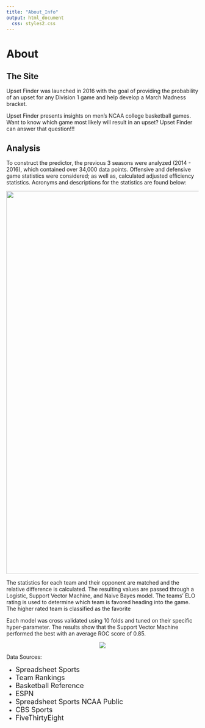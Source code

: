 ```yaml
---
title: "About_Info"
output: html_document
  css: styles2.css
---
```


# About

## The Site

Upset Finder was launched in 2016 with the goal of providing the  probability of an upset for any Division 1 game and help develop a March Madness bracket.

Upset Finder presents insights on men's NCAA college basketball games.  Want to know which game most likely will result in an upset? Upset Finder can answer that question!!!

## Analysis

To construct the predictor, the previous 3 seasons were analyzed (2014 - 2016), which contained over 34,000 data points. Offensive and defensive game statistics were considered; as well as, calculated adjusted efficiency statistics. Acronyms and descriptions for the statistics are found below:

<center>
<img src="FeatureTable.jpg" width="1000">
</center>

The statistics for each team and their opponent are matched and the relative difference is calculated. The resulting values are passed through a Logistic, Support Vector Machine, and Naive Bayes model. The teams' ELO rating is used to determine which team is favored heading into the game.  The higher rated team is classified as the favorite

Each model was cross validated using 10 folds and tuned on their specific hyper-parameter. The results show that the Support Vector Machine performed the best with an average ROC score of 0.85.

<center>
![](model_bwplot.png)
</center>


Data Sources:

  - <span style="font-size:18px">Spreadsheet Sports</span>
  - <span style="font-size:18px">Team Rankings</span>
  - <span style="font-size:18px">Basketball Reference</span>
  - <span style="font-size:18px">ESPN</span>
  - <span style="font-size:18px">Spreadsheet Sports NCAA Public</span>
  - <span style="font-size:18px">CBS Sports</span>
  - <span style="font-size:18px">FiveThirtyEight</span>


